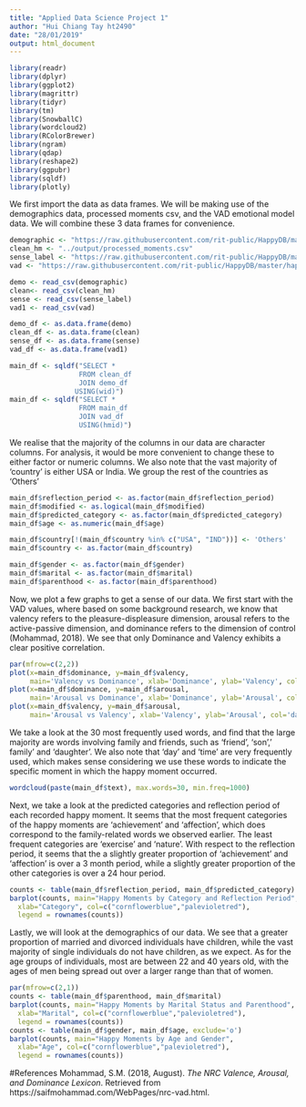 ```yaml
---
title: "Applied Data Science Project 1"
author: "Hui Chiang Tay ht2490"
date: "28/01/2019"
output: html_document
---
```


```r
library(readr)
library(dplyr)
library(ggplot2)
library(magrittr)
library(tidyr)
library(tm)
library(SnowballC)
library(wordcloud2)
library(RColorBrewer)
library(ngram)
library(qdap)
library(reshape2)
library(ggpubr)
library(sqldf)
library(plotly)
```

We first import the data as data frames. We will be making use of the demographics data, processed moments csv, and the VAD emotional model data. We will combine these 3 data frames for convenience.
```r
demographic <- "https://raw.githubusercontent.com/rit-public/HappyDB/master/happydb/data/demographic.csv"
clean_hm <- "../output/processed_moments.csv"
sense_label <- "https://raw.githubusercontent.com/rit-public/HappyDB/master/happydb/data/senselabel.csv"
vad <- "https://raw.githubusercontent.com/rit-public/HappyDB/master/happydb/data/vad.csv"

demo <- read_csv(demographic)
clean<- read_csv(clean_hm)
sense <- read_csv(sense_label)
vad1 <- read_csv(vad)

demo_df <- as.data.frame(demo)
clean_df <- as.data.frame(clean)
sense_df <- as.data.frame(sense)
vad_df <- as.data.frame(vad1)

main_df <- sqldf("SELECT *
                 FROM clean_df
                 JOIN demo_df 
                USING(wid)")
main_df <- sqldf("SELECT *
                 FROM main_df
                 JOIN vad_df
                 USING(hmid)")
```

We realise that the majority of the columns in our data are character columns. For analysis, it would be more convenient to change these to either factor or numeric columns. We also note that the vast majority of 'country' is either USA or India. We group the rest of the countries as 'Others'
```r
main_df$reflection_period <- as.factor(main_df$reflection_period)
main_df$modified <- as.logical(main_df$modified)
main_df$predicted_category <- as.factor(main_df$predicted_category)
main_df$age <- as.numeric(main_df$age)

main_df$country[!(main_df$country %in% c("USA", "IND"))] <- 'Others'
main_df$country <- as.factor(main_df$country)

main_df$gender <- as.factor(main_df$gender)
main_df$marital <- as.factor(main_df$marital)
main_df$parenthood <- as.factor(main_df$parenthood)
```

Now, we plot a few graphs to get a sense of our data. We first start with the VAD values, where based on some background research, we know that valency refers to the pleasure-displeasure dimension, arousal refers to the active-passive dimension, and dominance refers to the dimension of control (Mohammad, 2018). We see that only Dominance and Valency exhibits a clear positive correlation.
```r
par(mfrow=c(2,2))
plot(x=main_df$dominance, y=main_df$valency, 
     main='Valency vs Dominance', xlab='Dominance', ylab='Valency', col='cornflowerblue')
plot(x=main_df$dominance, y=main_df$arousal,
     main='Arousal vs Dominance', xlab='Dominance', ylab='Arousal', col='aquamarine3')
plot(x=main_df$valency, y=main_df$arousal,
     main='Arousal vs Valency', xlab='Valency', ylab='Arousal', col='darkseagreen3')
```

We take a look at the 30 most frequently used words, and find that the large majority are words involving family and friends, such as 'friend', 'son',' family' and 'daughter'. We also note that 'day' and 'time' are very frequently used, which makes sense considering we use these words to indicate the specific moment in which the happy moment occurred.
```r
wordcloud(paste(main_df$text), max.words=30, min.freq=1000)
```

Next, we take a look at the predicted categories and reflection period of each recorded happy moment. It seems that the most frequent categories of the happy moments are 'achievement' and 'affection', which does correspond to the family-related words we observed earlier. The least frequent categories are 'exercise' and 'nature'. With respect to the reflection period, it seems that the a slightly greater proportion of 'achievement' and 'affection' is over a 3 month period, while a slightly greater proportion of the other categories is over a 24 hour period.
```r
counts <- table(main_df$reflection_period, main_df$predicted_category)
barplot(counts, main="Happy Moments by Category and Reflection Period",
  xlab="Category", col=c("cornflowerblue","palevioletred"),
  legend = rownames(counts))
```

Lastly, we will look at the demographics of our data. We see that a greater proportion of married and divorced individuals have children, while the vast majority of single individuals do not have children, as we expect. As for the age groups of individuals, most are between 22 and 40 years old, with the ages of men being spread out over a larger range than that of women.
```r
par(mfrow=c(2,1))
counts <- table(main_df$parenthood, main_df$marital)
barplot(counts, main="Happy Moments by Marital Status and Parenthood",
  xlab="Marital", col=c("cornflowerblue","palevioletred"),
  legend = rownames(counts))
counts <- table(main_df$gender, main_df$age, exclude='o')
barplot(counts, main="Happy Moments by Age and Gender",
  xlab="Age", col=c("cornflowerblue","palevioletred"),
  legend = rownames(counts))
```

#References
Mohammad, S.M. (2018, August). *The NRC Valence, Arousal, and Dominance Lexicon*. Retrieved from https://saifmohammad.com/WebPages/nrc-vad.html.